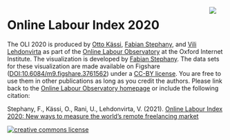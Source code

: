 <img src = "oii_thumbnail.png" style="max-width:270;float:right;margin-right:20px"/>

<h1>Online Labour Index 2020</h1>

The OLI 2020 is produced by <a href="https://www.oii.ox.ac.uk/people/otto-kassi/" target="_blank">Otto Kässi</a>, <a href="https://www.oii.ox.ac.uk/people/fabian-stephany/" target="_blank">Fabian Stephany</a>, and <a href="https://www.oii.ox.ac.uk/people/vili-lehdonvirta/" target="_blank">Vili Lehdonvirta</a> as part of the <a href="http://onlinelabourobservatory" target="_blank">Online Labour Observatory</a> at the Oxford Internet Institute. The visualization is developed by <a href="https://www.oii.ox.ac.uk/people/fabian-stephany/" target="_blank">Fabian Stephany</a>. The data sets for these visualization are made available on Figshare (<a href="https://dx.doi.org/10.6084/m9.figshare.3761562" target="_blank">DOI:10.6084/m9.figshare.3761562</a>) under a <a href="http://creativecommons.org/licenses/by/4.0/" target="_blank">CC-BY license</a>. You are free to use them in other publications as long as you credit the authors. Please link back to the <a href="http://onlinelabourobservatory.org" target="_blank">Online Labour Observatory homepage</a> or include the following citation:

Stephany, F., Kässi, O., Rani, U., Lehdonvirta, V. (2021). <a href="https://arxiv.org/abs/2105.09148" target="_blank">Online Labour Index 2020: New ways to measure the world's remote freelancing market</a>

<p><a rel='LICENSE' href='http://creativecommons.org/licenses/by/4.0/' target="_blank"><img alt='creative commons license' style='border-width:0' src='https://i.creativecommons.org/l/by/4.0/88x31.png' /></a></p>

